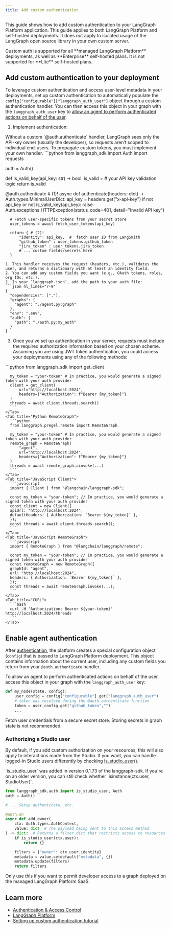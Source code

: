 ```yaml
---
title: Add custom authentication
---
```

This guide shows how to add custom authentication to your LangGraph Platform application. This guide applies to both LangGraph Platform and self-hosted deployments. It does not apply to isolated usage of the LangGraph open source library in your own custom server.

<Note>
  Custom auth is supported for all **managed LangGraph Platform** deployments, as well as **Enterprise** self-hosted plans. It is not supported for **Lite** self-hosted plans.
</Note>

## Add custom authentication to your deployment

To leverage custom authentication and access user-level metadata in your deployments, set up custom authentication to automatically populate the `config["configurable"]["langgraph_auth_user"]` object through a custom authentication handler. You can then access this object in your graph with the `langgraph_auth_user` key to [allow an agent to perform authenticated actions on behalf of the user](#enable-agent-authentication).

1. Implement authentication:
  <Note>
    Without a custom `@auth.authenticate` handler, LangGraph sees only the API-key owner (usually the developer), so requests aren’t scoped to individual end-users. To propagate custom tokens, you must implement your own handler.
  </Note>
  ```python
  from langgraph_sdk import Auth
  import requests
  
  auth = Auth()
  
  def is_valid_key(api_key: str) -> bool:
      is_valid = # your API key validation logic
      return is_valid
  
  @auth.authenticate # (1)!
  async def authenticate(headers: dict) -> Auth.types.MinimalUserDict:
      api_key = headers.get("x-api-key")
      if not api_key or not is_valid_key(api_key):
          raise Auth.exceptions.HTTPException(status_code=401, detail="Invalid API key")
  
      # Fetch user-specific tokens from your secret store
      user_tokens = await fetch_user_tokens(api_key)
  
      return { # (2)!
          "identity": api_key,  #  fetch user ID from LangSmith
          "github_token" : user_tokens.github_token
          "jira_token" : user_tokens.jira_token
          # ... custom fields/secrets here
      }
  ```
  1. This handler receives the request (headers, etc.), validates the user, and returns a dictionary with at least an identity field.
  2. You can add any custom fields you want (e.g., OAuth tokens, roles, org IDs, etc.).
2. In your `langgraph.json`, add the path to your auth file:
  ```json hl_lines="7-9"
  {
    "dependencies": ["."],
    "graphs": {
      "agent": "./agent.py:graph"
    },
    "env": ".env",
    "auth": {
      "path": "./auth.py:my_auth"
    }
  }
  ```
3. Once you've set up authentication in your server, requests must include the required authorization information based on your chosen scheme. Assuming you are using JWT token authentication, you could access your deployments using any of the following methods:
  <Tabs>
    <Tab title="Python Client">
      ```python
      from langgraph_sdk import get_client
      
      my_token = "your-token" # In practice, you would generate a signed token with your auth provider
      client = get_client(
          url="http://localhost:2024",
          headers={"Authorization": f"Bearer {my_token}"}
      )
      threads = await client.threads.search()
      ```
    </Tab>
    <Tab title="Python RemoteGraph">
      ```python
      from langgraph.pregel.remote import RemoteGraph
      
      my_token = "your-token" # In practice, you would generate a signed token with your auth provider
      remote_graph = RemoteGraph(
          "agent",
          url="http://localhost:2024",
          headers={"Authorization": f"Bearer {my_token}"}
      )
      threads = await remote_graph.ainvoke(...)
      ```
    </Tab>
    <Tab title="JavaScript Client">
      ```javascript
      import { Client } from "@langchain/langgraph-sdk";
      
      const my_token = "your-token"; // In practice, you would generate a signed token with your auth provider
      const client = new Client({
      apiUrl: "http://localhost:2024",
      defaultHeaders: { Authorization: `Bearer ${my_token}` },
      });
      const threads = await client.threads.search();
      ```
    </Tab>
    <Tab title="JavaScript RemoteGraph">
      ```javascript
      import { RemoteGraph } from "@langchain/langgraph/remote";
      
      const my_token = "your-token"; // In practice, you would generate a signed token with your auth provider
      const remoteGraph = new RemoteGraph({
      graphId: "agent",
      url: "http://localhost:2024",
      headers: { Authorization: `Bearer ${my_token}` },
      });
      const threads = await remoteGraph.invoke(...);
      ```
    </Tab>
    <Tab title="CURL">
      ```bash
      curl -H "Authorization: Bearer ${your-token}" http://localhost:2024/threads
      ```
    </Tab>
  </Tabs>

## Enable agent authentication

After [authentication](#add-custom-authentication-to-your-deployment), the platform creates a special configuration object (`config`) that is passed to LangGraph Platform deployment. This object contains information about the current user, including any custom fields you return from your `@auth.authenticate` handler.

To allow an agent to perform authenticated actions on behalf of the user, access this object in your graph with the `langgraph_auth_user` key:

```python
def my_node(state, config):
    user_config = config["configurable"].get("langgraph_auth_user")
    # token was resolved during the @auth.authenticate function
    token = user_config.get("github_token","")
    ...
```

<Note>
  Fetch user credentials from a secure secret store. Storing secrets in graph state is not recommended.
</Note>

### Authorizing a Studio user

By default, if you add custom authorization on your resources, this will also apply to interactions made from the Studio. If you want, you can handle logged-in Studio users differently by checking [is_studio_user()](../../reference/functions/sdk_auth.isStudioUser.html).

<Note>
  `is_studio_user` was added in version 0.1.73 of the langgraph-sdk. If you're on an older version, you can still check whether `isinstance(ctx.user, StudioUser)`.
</Note>

```python
from langgraph_sdk.auth import is_studio_user, Auth
auth = Auth()

# ... Setup authenticate, etc.

@auth.on
async def add_owner(
    ctx: Auth.types.AuthContext,
    value: dict  # The payload being sent to this access method
) -> dict:  # Returns a filter dict that restricts access to resources
    if is_studio_user(ctx.user):
        return {}

    filters = {"owner": ctx.user.identity}
    metadata = value.setdefault("metadata", {})
    metadata.update(filters)
    return filters
```

Only use this if you want to permit developer access to a graph deployed on the managed LangGraph Platform SaaS.

## Learn more

* [Authentication & Access Control](auth)
* [LangGraph Platform](langgraph_platform)
* [Setting up custom authentication tutorial](getting_started)
